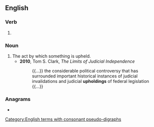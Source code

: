 ==English==

===Verb===
{{head|en|verb form}}

# {{present participle of|en|uphold|nocat=1}}

===Noun===
{{en-noun}}

# The act by which something is upheld.
#* '''2010''', Tom S. Clark, ''The Limits of Judicial Independence''
#*: {{...}} the considerable political controversy that has surrounded important historical instances of judicial invalidations and judicial '''upholdings''' of federal legislation {{...}}

===Anagrams===
* {{anagrams|en|a=dghilnopu|holding up}}

[[Category:English terms with consonant pseudo-digraphs]]